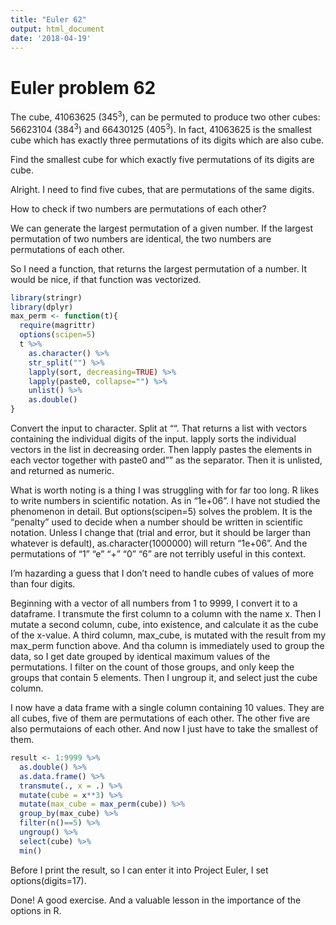 ```yaml
---
title: "Euler 62"
output: html_document
date: '2018-04-19'
---
```

# Euler problem 62

The cube, 41063625 (345^3^), can be permuted to produce two other cubes: 56623104 (384^3^) and 66430125 (405^3^). In fact, 41063625 is the smallest cube which has exactly three permutations of its digits which are also cube.

Find the smallest cube for which exactly five permutations of its digits are cube.

Alright. I need to find five cubes, that are permutations of the same digits.

How to check if two numbers are permutations of each other?

We can generate the largest permutation of a given number. If the largest permutation of two numbers are identical, the two numbers are permutations of each other.

So I need a function, that returns the largest permutation of a number. It would be nice, if that function was vectorized.

```r
library(stringr)
library(dplyr)
max_perm <- function(t){
  require(magrittr)
  options(scipen=5)
  t %>% 
    as.character() %>% 
    str_split("") %>% 
    lapply(sort, decreasing=TRUE) %>% 
    lapply(paste0, collapse="") %>% 
    unlist() %>% 
    as.double()
}
```

Convert the input to character. Split at "". That returns a list with vectors containing the individual digits of the input. lapply sorts the individual vectors in the list in decreasing order. Then lapply pastes the elements in each vector together with paste0 and "" as the separator. Then it is unlisted, and returned as numeric.

What is worth noting is a thing I was struggling with for far too long. R likes to write numbers in scientific notation. As in "1e+06". I have not studied the phenomenon in detail. But options(scipen=5) solves the problem. It is the "penalty" used to decide when a number should be written in scientific notation. Unless I change that (trial and error, but it should be larger than whatever is default), as.character(1000000) will return "1e+06". And the permutations of "1" "e" "+" "0" "6" are not terribly useful in this context.

I'm hazarding a guess that I don't need to handle cubes of values of more than four digits. 

Beginning with a vector of all numbers from 1 to 9999, I convert it to a dataframe. I transmute the first column to a column with the name x.
Then I mutate a second column, cube, into existence, and calculate it as the cube of the x-value. A third column, max_cube, is mutated with the result from my max_perm function above. And tha column is immediately used to group the data, so I get date grouped by identical maximum values of the permutations. I filter on the count of those groups, and only keep the groups that contain 5 elements. Then I ungroup it, and select just the cube column. 

I now have a data frame with a single column containing 10 values. They are all cubes, five of them are permutations of each other. The other five are also permutaions of each other. And now I just have to take the smallest of them.


```r
result <- 1:9999 %>% 
  as.double() %>% 
  as.data.frame() %>% 
  transmute(., x = .) %>% 
  mutate(cube = x**3) %>% 
  mutate(max_cube = max_perm(cube)) %>% 
  group_by(max_cube) %>% 
  filter(n()==5) %>% 
  ungroup() %>% 
  select(cube) %>% 
  min()
```
Before I print the result, so I can enter it into Project Euler, I set options(digits=17).


Done! A good exercise. And a valuable lesson in the importance of the options in R.


